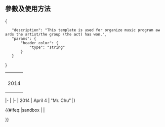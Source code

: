 <includeonly><!-- 在這裡加入模板的保護標識 --></includeonly><noinclude>{{Documentation subpage}}</noinclude>
<!-- 在本行下編輯模板說明 -->
== 參數及使用方法 ==
<templatedata>
{
	"description": "This template is used for organize music program awards the artist/the group (the act) has won.",
	"params": {
		"header_color": {
			"type": "string"
		}
	}
}
</templatedata>

{| style="margin:auto; background:transparent;"
|- style="vertical-align:top;"
| <pre>{{South Korean music program awards table}}
|-
| 2014
| April 4 <!-- Date the song wins -->
| "Mr. Chu" <!-- Song name, in " " (quotation mark) -->
|}</pre>
|-
| {{South Korean music program awards table}}
|-
| 2014
| April 4
| "Mr. Chu"
|}

<includeonly>{{#ifeq:{{SUBPAGENAME}}|sandbox | |
<!-- 本行下加入模板的分類，跨維基連結加入Wikidata（參見[[Wikipedia:Wikidata]]） -->

}}</includeonly>